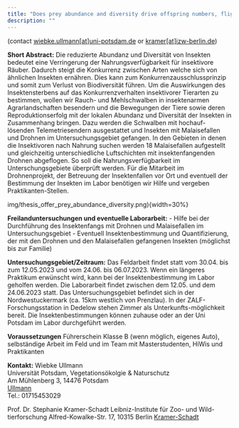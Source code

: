 ```yaml
---
title: "Does prey abundance and diversity drive offspring numbers, flight pathes and competition patterns of hirundines foraging in highly industrialized agricultural landscapes?"
description: ""
---
```

  
  (contact <a href="mailto:wiebke.ullmann@uni-potsdam.de">wiebke.ullmann[at]uni-potsdam.de</a> or <a href="mailto:kramer@izw-berlin.de">kramer[at]izw-berlin.de</a>)

**Short Abstract:** 
  Die reduzierte Abundanz und Diversität von Insekten bedeutet eine Verringerung der Nahrungsverfügbarkeit für insektivore Räuber. Dadurch steigt die Konkurrenz zwischen Arten welche sich von ähnlichen Insekten ernähren. Dies kann zum Konkurrenzausschlussprinzip und somit zum Verlust von Biodiversität führen. Um die Auswirkungen des Insektensterbens auf das Konkurrenzverhalten insektivorer Tierarten zu bestimmen, wollen wir Rauch- und Mehlschwalben in insektenarmen Agrarlandschaften besendern und die Bewegungen der Tiere sowie deren Reproduktionserfolg mit der lokalen Abundanz und Diversität der Insekten in Zusammenhang bringen. Dazu werden die Schwalben mit hochauf-lösenden Telemetriesendern ausgestattet und Insekten mit Malaisefallen und Drohnen im Untersuchungsgebiet gefangen. 
In den Gebieten in denen die Insektivoren nach Nahrung suchen werden 18 Malaisefallen aufgestellt und gleichzeitig unterschiedliche Luftschichten mit insektenfangenden Drohnen abgeflogen. So soll die Nahrungsverfügbarkeit im Unterschungsgebiete überprüft werden. Für die Mitarbeit im Drohnenprojekt, der Betreuung der Insektenfallen vor Ort und eventuell der Bestimmung der Insekten im Labor benötigen wir Hilfe und vergeben Praktikanten-Stellen.

img/thesis_offer_prey_abundance_diversity.png){width=30%}

**Freilanduntersuchungen und eventuelle Laborarbeit:**
  -	Hilfe bei der Durchführung des Insektenfangs mit Drohnen und Malaisefallen im Untersuchungsgebiet
-	Eventuell Insektenbestimmung und Quantifizierung, der mit den Drohnen und den Malaisefallen gefangenen Insekten (möglichst bis zur Familie)

**Untersuchungsgebiet/Zeitraum:**
  Das Feldarbeit findet statt vom 30.04. bis zum 12.05.2023 und vom 24.06. bis 06.07.2023. Wenn ein längeres Praktikum erwünscht wird, kann bei der Insektenbestimmung im Labor geholfen werden. Die Laborarbeit findet zwischen dem 12.05. und dem 24.06.2023 statt. Das Untersuchungsgebiet befindet sich in der Nordwestuckermark (ca. 15km westlich von Prenzlau). In der ZALF-Forschungsstation in Dedelow stehen Zimmer als Unterkunfts-möglichkeit bereit. Die Insektenbestimmungen können zuhause oder an der Uni Potsdam im Labor durchgeführt werden. 

**Voraussetzungen**
  Führerschein Klasse B (wenn möglich, eigenes Auto), selbständige Arbeit im Feld und im Team mit Masterstudenten, HiWis und Praktikanten



**Kontakt:**
  Wiebke Ullmann			 
Universität Potsdam, Vegetationsökolgie & Naturschutz          
Am Mühlenberg 3, 14476 Potsdam         
[Ullmann](wiebke.ullmann@uni-potsdam.de)	
Tel.: 01715453029

Prof. Dr. Stephanie Kramer-Schadt
Leibniz-Institute für Zoo- und Wild-tierforschung
Alfred-Kowalke-Str. 17, 10315 Berlin
[Kramer-Schadt](kramer@izw-berlin.de)

